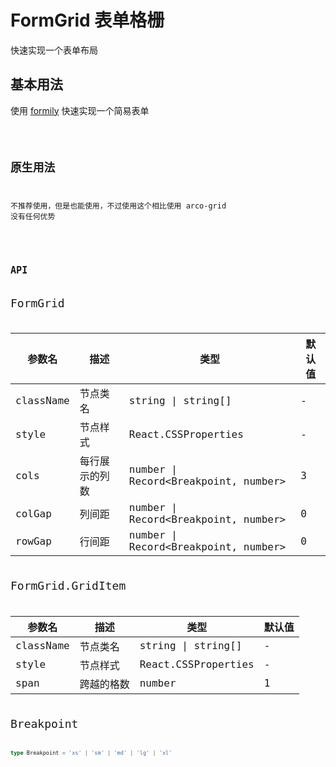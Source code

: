 # FormGrid 表单格栅

快速实现一个表单布局

## 基本用法

使用 [formily](https://formilyjs.org/zh-CN) 快速实现一个简易表单

<code src='~/form-grid/basic.tsx' />

## 原生用法

不推荐使用，但是也能使用，不过使用这个相比使用 arco-grid 没有任何优势

<code src='~/form-grid/origin.tsx' />

## API

<font size='4'>FormGrid</font>

| 参数名     | 描述                 | 类型                                   | 默认值 |
| ---------- | -------------------- | -------------------------------------- | ------ |
| className  | 节点类名             | string \| string[]                     | -      |
| style      | 节点样式             | React.CSSProperties                    | -      |
| cols       | 每行展示的列数       | number \| Record\<Breakpoint, number\> | 3      |
| colGap     | 列间距               | number \| Record\<Breakpoint, number\> | 0      |
| rowGap     | 行间距               | number \| Record\<Breakpoint, number\> | 0      |

<font size='4'>FormGrid.GridItem</font>

| 参数名    | 描述       | 类型                | 默认值 |
| --------- | ---------- | ------------------- | ------ |
| className | 节点类名   | string \| string[]  | -      |
| style     | 节点样式   | React.CSSProperties | -      |
| span      | 跨越的格数 | number              | 1      |

<font size='4'>Breakpoint</font>

```ts
type Breakpoint = 'xs' | 'sm' | 'md' | 'lg' | 'xl'
```

